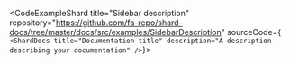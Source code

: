 
<CodeExampleShard
  title="Sidebar description"
  repository="https://github.com/fa-repo/shard-docs/tree/master/docs/src/examples/SidebarDescription"
  sourceCode={`
<ShardDocs
  title="Documentation title"
  description="A description describing your documentation"
/>`}>
  <Frame>
    <ShardDocs
      title="Documentation title"
      description="A description describing your documentation"
      basePath="/examples/sidebar-description"
    />
  </Frame>
</CodeExampleShard>
